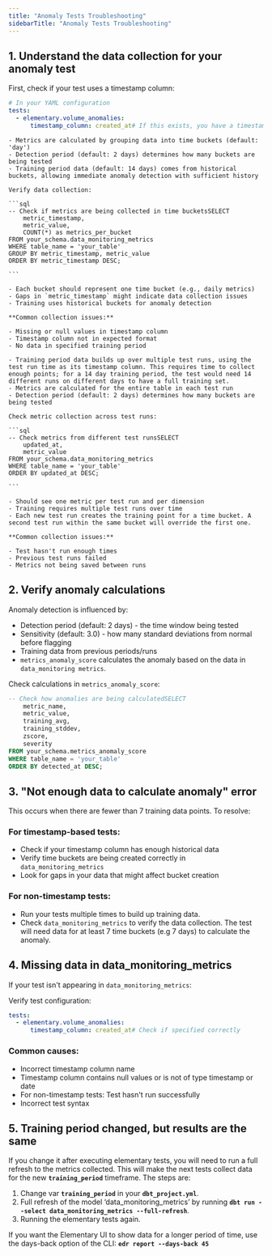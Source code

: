 ```yaml
---
title: "Anomaly Tests Troubleshooting"
sidebarTitle: "Anomaly Tests Troubleshooting"
---
```



## **1. Understand the data collection for your anomaly test**

First, check if your test uses a timestamp column:

```yaml
# In your YAML configuration
tests:
  - elementary.volume_anomalies:
      timestamp_column: created_at# If this exists, you have a timestamp-based test
```

<Accordion title="If you have a timestamp-based test (recommended">

    - Metrics are calculated by grouping data into time buckets (default: 'day')
    - Detection period (default: 2 days) determines how many buckets are being tested
    - Training period data (default: 14 days) comes from historical buckets, allowing immediate anomaly detection with sufficient history
    
    Verify data collection:
    
    ```sql
    -- Check if metrics are being collected in time bucketsSELECT
        metric_timestamp,
        metric_value,
        COUNT(*) as metrics_per_bucket
    FROM your_schema.data_monitoring_metrics
    WHERE table_name = 'your_table'
    GROUP BY metric_timestamp, metric_value
    ORDER BY metric_timestamp DESC;
    
    ```
    
    - Each bucket should represent one time bucket (e.g., daily metrics)
    - Gaps in `metric_timestamp` might indicate data collection issues
    - Training uses historical buckets for anomaly detection
    
    **Common collection issues:**
    
    - Missing or null values in timestamp column
    - Timestamp column not in expected format
    - No data in specified training period

</Accordion>

<Accordion title="If you don't have a timestamp configured">

    - Training period data builds up over multiple test runs, using the test run time as its timestamp column. This requires time to collect enough points; for a 14 day training period, the test would need 14 different runs on different days to have a full training set.
    - Metrics are calculated for the entire table in each test run
    - Detection period (default: 2 days) determines how many buckets are being tested
    
    Check metric collection across test runs:
    
    ```sql
    -- Check metrics from different test runsSELECT
        updated_at,
        metric_value
    FROM your_schema.data_monitoring_metrics
    WHERE table_name = 'your_table'
    ORDER BY updated_at DESC;
    
    ```
    
    - Should see one metric per test run and per dimension
    - Training requires multiple test runs over time
    - Each new test run creates the training point for a time bucket. A second test run within the same bucket will override the first one.
    
    **Common collection issues:**
    
    - Test hasn't run enough times
    - Previous test runs failed
    - Metrics not being saved between runs

</Accordion>


## **2. Verify anomaly calculations**

Anomaly detection is influenced by:

- Detection period (default: 2 days) - the time window being tested
- Sensitivity (default: 3.0) - how many standard deviations from normal before flagging
- Training data from previous periods/runs
- `metrics_anomaly_score` calculates the anomaly based on the data in `data_monitoring metrics`.

Check calculations in `metrics_anomaly_score`:

```sql
-- Check how anomalies are being calculatedSELECT
    metric_name,
    metric_value,
    training_avg,
    training_stddev,
    zscore,
    severity
FROM your_schema.metrics_anomaly_score
WHERE table_name = 'your_table'
ORDER BY detected_at DESC;
```

## **3. "Not enough data to calculate anomaly" error**

This occurs when there are fewer than 7 training data points. To resolve:

### For timestamp-based tests:

- Check if your timestamp column has enough historical data
- Verify time buckets are being created correctly in `data_monitoring_metrics`
- Look for gaps in your data that might affect bucket creation

### For non-timestamp tests:

- Run your tests multiple times to build up training data.
- Check `data_monitoring_metrics` to verify the data collection. The test will need data for at least 7 time buckets (e.g 7 days) to calculate the anomaly.

## **4. Missing data in data_monitoring_metrics**

If your test isn't appearing in `data_monitoring_metrics`:

Verify test configuration:

```yaml
tests:
  - elementary.volume_anomalies:
      timestamp_column: created_at# Check if specified correctly
```

### Common causes:

- Incorrect timestamp column name
- Timestamp column contains null values or is not of type timestamp or date
- For non-timestamp tests: Test hasn't run successfully
- Incorrect test syntax

## 5. Training period changed, but results are the same

If you change it after executing elementary tests, you will need to run a full refresh to the metrics collected. This will make the next tests collect data for the new **`training_period`** timeframe. The steps are:

1. Change var **`training_period`** in your **`dbt_project.yml`**.
2. Full refresh of the model ‘data_monitoring_metrics’ by running **`dbt run --select data_monitoring_metrics --full-refresh`**.
3. Running the elementary tests again.

If you want the Elementary UI to show data for a longer period of time, use the days-back option of the CLI: **`edr report --days-back 45`**